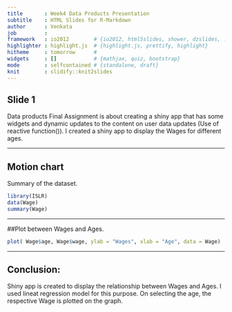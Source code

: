 ```yaml
---
title       : Week4 Data Products Presentation
subtitle    : HTML Slides for R-Markdown
author      : Venkata
job         : 
framework   : io2012        # {io2012, html5slides, shower, dzslides, ...}
highlighter : highlight.js  # {highlight.js, prettify, highlight}
hitheme     : tomorrow      # 
widgets     : []            # {mathjax, quiz, bootstrap}
mode        : selfcontained # {standalone, draft}
knit        : slidify::knit2slides
---
```


## Slide 1

Data products Final Assignment is about creating a shiny app that has some widgets and 
dynamic updates to the content on user data updates (Use of reactive function()).
I created a shiny app to display the Wages for different ages.

---

## Motion chart

Summary of the dataset.

```r
library(ISLR)
data(Wage)
summary(Wage)

```

---

##Plot between Wages and Ages.

```r
plot( Wage$age, Wage$wage, ylab = "Wages", xlab = "Age", data = Wage)
```

---

## Conclusion:

Shiny app is created to display the relationship between Wages and Ages. I used lineat regression model for this purpose.
On selecting the age, the respective Wage is plotted on the graph.






